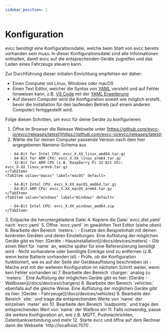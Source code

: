 ```yaml
---
sidebar_position: 1
---
```



# Konfiguration

evcc benötigt eine Konfigurationsdatei, welche beim Start von evcc bereits vorhanden sein muss. In dieser Konfigurationsdatei sind alle Informationen enthalten, damit evcc auf die entsprechenden Geräte zugreifen und das Laden eines Fahrzeugs steuern kann.

Zur Durchführung dieser initialen Einrichtung empfehlen wir daher:

- Einen Computer mit Linux, Windows oder macOS
- Einen Text Editor, welcher die Syntax von [YAML](https://de.wikipedia.org/wiki/YAML) versteht und auf Fehler hinweisen kann, z.B. [VS Code](https://code.visualstudio.com) mit der [YAML Erweiterung](https://marketplace.visualstudio.com/items?itemName=redhat.vscode-yaml)
- Auf diesem Computer wird die Konfiguration soweit wie möglich erstellt, bevor die Installation für den laufenden Betrieb (auf einem anderen Computer) fertiggestellt wird.

Folge diesen Schritten, um evcc für deine Geräte zu konfigurieren:
1. Öffne im Browser die Release Webseite unter [https://github.com/evcc-io/evcc/releases/latest](https://github.com/evcc-io/evcc/releases/latest)
2. Wähle die für deinen Computer passende Version nach dem hier angegebenen Namens-Schema aus 
  <Tabs>
    <TabItem value="linux" label="Linux" default>

      - 64-Bit for Intel CPU: evcc_X.XX_linux_amd64.tar.gz
      - 64-Bit for ARM CPU: evcc_X.XX_linux_arm64.tar.gz
      - 32-Bit for ARM CPU (z.B. Raspberry Pi 32-Bit OS): evcc_X.XX_linux_armv6.tar.gz
    </TabItem>
    <TabItem value="macos" label="macOS" default>

      - 64-Bit Intel CPU: evcc_X.XX_macOS_amd64.tar.gz
      - 64-Bit ARM CPU: evcc_X.XX_macOS_arm64.tar.gz
    </TabItem>
    <TabItem value="windows" label="Windows" default>

      - 64-Bit Intel CPU: evcc_X.XX_windows_amd64.zip
    </TabItem>
  </Tabs>
3. Entpacke die heruntergeladene Datei
4. Kopiere die Datei `evcc.dist.yaml` nach `evcc.yaml`
5. Öffne `evcc.yaml` im gewählten Text Editor (siehe oben)
6. Bearbeite den Bereich `meters:`:
    - Ersetze den Beispielinhalt mit deinen konkreten Geräten und deren Einstellungen. Eine Auflistung der möglichen Geräte gibt es hier: [Geräte - Hausinstallation](/docs/devices/meters)
    - Gib einen Wert für `name` an, welche später für eine Referenzierung benötigt wird
    - Nicht vorhandene oder benötigte Einträge sind zu entfernen (z.B. wenn keine Batterie vorhanden ist)
    - Prüfe, ob die Konfiguration funktioniert, wie es auf der Seite der Geräteauflistung beschrieben ist
    - Mache erst mit der weiteren Konfiguration im nächsten Schritt weiter, wenn kein Fehler vorhanden ist
7. Bearbeite den Bereich `charger:` analog zu `meters:`. Eine Auflistung der möglichen Geräte gibt es hier: [Geräte - Wallboxen](/docs/devices/chargers)
8. Bearbeite den Bereich `vehicles:` ebenfalls auf die gleiche Weise. Eine Auflistung der möglichen Geräte gibt es hier: [Geräte - Fahrzeuge](/docs/devices/vehicles)
9. Bearbeite den Bereich `site:` und trage die entsprechenden Werte von `name` der einzelnen `meter` ein
10. Bearbeite den Bereich `loadpoints:` und trage den entsprechenden Wert von `name` der Wallbox ein
11. Falls notwendig, passe die weitere Konfiguration an, wie z.B. MQTT, Pushnachrichten, Datenbankverbindung und mehr
12. Starte evcc und öffne auf dem Rechner dann die Webseite `http://localhost:7070`.
